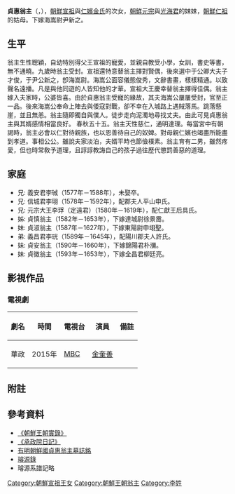 {{copyedit|time=2015-05-11T05:59:19+00:00}}
{{roughtranslation|time=2015-05-11T05:59:19+00:00}}
'''貞惠翁主'''（{{lang-ko|'''정혜 옹주'''}}，{{bd|1584年||1638年}}），[[朝鮮宣祖|朝鮮宣祖]]與[[仁嬪金氏|仁嬪金氏]]的次女，[[朝鮮元宗|朝鮮元宗]]與[[光海君|光海君]]的妹妹，[[朝鮮仁祖|朝鮮仁祖]]的姑母。下嫁海嵩尉尹新之。

==生平==
翁主生性聰穎，自幼特別得父王宣祖的寵愛，並親自教受小學，女訓，書史等書，無不通曉。九歲時翁主受封。宣祖還特意替翁主擇對賢偶，後來選中于公卿大夫子才俊，于尹公新之，卽海嵩尉。海嵩公面容儀態俊秀，文辭書畫，樣樣精通。以致聲名遠播。凡是與他同遊的人皆知他的才華。宣祖大王慶幸替翁主擇得佳偶。翁主嫁入夫家時，公婆皆喜。由於貞惠翁主受寵的緣故，其夫海嵩公屢屢受封，官至正一品。後來海嵩公奉命上陣去與倭寇對戰，卻不幸在入城路上遇賊落馬。跳落懸崖，並且無恙。翁主隨即獨自與僕人。徒步走向泥濁地尋找丈夫。由此可見貞惠翁主與其婿感情相當良好。
春秋五十五。翁主天性慈仁，通明達理。每當宮中有朝謁時，翁主必會以仁對待親族，也以恩善待自己的奴婢。對母親仁嬪也竭盡所能盡到孝道。事相公公。雖說夫家淡泊，夫婿平時也節儉樸素。翁主育有二男，雖然疼愛，但也時常敎予道理，且諄諄教誨自己的孩子過往歷代懲罰善惡的道理。

==家庭==
*兄: 義安君李珹（1577年－1588年），未娶卒。
*兄: 信城君李珝（1578年－1592年），配郡夫人平山申氏。
*兄: 元宗大王李琈（定遠君）（1580年－1619年），配仁獻王后具氏。
*姊: 貞慎翁主（1582年－1653年），下嫁達城尉徐景霌。
*妹: 貞淑翁主（1587年－1627年），下嫁東陽尉申翊聖。
*弟: 義昌君李珖（1589年－1645年），配陽川郡夫人許氏。
*妹: 貞安翁主（1590年－1660年），下嫁錦陽君朴瀰。
*妹: 貞徽翁主（1593年－1653年），下嫁全昌君柳廷亮。

==影視作品==
===電視劇===
{| class="wikitable"
|-
! 劇名 !! 時間 !! 電視台 !! 演員 !! 備註
|-
| 華政 || 2015年 || [[MBC|MBC]] || [[金奎善|金奎善]] || 
|}

==附註==
{{reflist}}

== 參考資料 ==
*[http://sillok.history.go.kr/main/main.jsp 《朝鮮王朝實錄》] {{Wayback|url=http://sillok.history.go.kr/main/main.jsp |date=20150905161523 }}
*[http://sjw.history.go.kr/main/main.jsp 《承政院日記》] {{Wayback|url=http://sjw.history.go.kr/main/main.jsp |date=20140906210340 }}
*[http://gsm.nricp.go.kr/_third/user/search/KBD007.jsp?ksmno=8967 有明朝鮮國貞惠翁主墓誌銘]
*[https://web.archive.org/web/20131004223554/http://royal.kostma.net/Ge/MainTree 璿源錄]
*璿源系譜記略
[[Category:朝鮮宣祖王女|Category:朝鮮宣祖王女]]
[[Category:朝鮮王朝翁主|Category:朝鮮王朝翁主]]
[[Category:李姓|Category:李姓]]